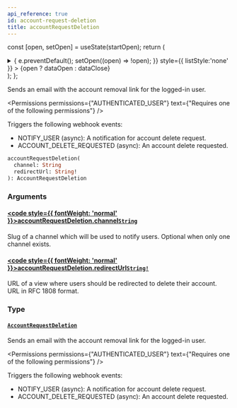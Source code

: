 ```yaml
---
api_reference: true
id: account-request-deletion
title: accountRequestDeletion
---
```






const [open, setOpen] = useState(startOpen);
return (
<details {...(open ? { open: true } : {})} className="details" style={{ border:'none', boxShadow:'none', background:'var(--ifm-background-color)' }}>
<summary
onClick={(e) => {
e.preventDefault();
setOpen((open) => !open);
}}
style={{ listStyle:'none' }} >
{open ? dataOpen : dataClose}
</summary>
{open && children}
</details>
);
};

Sends an email with the account removal link for the logged-in user.


<Permissions permissions={"AUTHENTICATED_USER"} text={"Requires one of the following permissions"} />


Triggers the following webhook events:

- NOTIFY_USER (async): A notification for account delete request.
- ACCOUNT_DELETE_REQUESTED (async): An account delete requested.

```graphql
accountRequestDeletion(
  channel: String
  redirectUrl: String!
): AccountRequestDeletion
```

### Arguments

#### [<code style={{ fontWeight: 'normal' }}>accountRequestDeletion.<b>channel</b></code>](#)<Bullet />[`String`](../../../api-reference/miscellaneous/scalars/string.mdx) <Badge class="badge badge--secondary" text="scalar"/> <Badge class="badge badge--secondary" text="miscellaneous"/>

Slug of a channel which will be used to notify users. Optional when only one channel exists.

#### [<code style={{ fontWeight: 'normal' }}>accountRequestDeletion.<b>redirectUrl</b></code>](#)<Bullet />[`String!`](../../../api-reference/miscellaneous/scalars/string.mdx) <Badge class="badge badge--secondary" text="non-null"/> <Badge class="badge badge--secondary" text="scalar"/> <Badge class="badge badge--secondary" text="miscellaneous"/>

URL of a view where users should be redirected to delete their account. URL in RFC 1808 format.

### Type

#### [`AccountRequestDeletion`](../../../api-reference/users/objects/account-request-deletion.mdx) <Badge class="badge badge--secondary" text="object"/> <Badge class="badge badge--secondary" text="users"/>

Sends an email with the account removal link for the logged-in user.


<Permissions permissions={"AUTHENTICATED_USER"} text={"Requires one of the following permissions"} />


Triggers the following webhook events:

- NOTIFY_USER (async): A notification for account delete request.
- ACCOUNT_DELETE_REQUESTED (async): An account delete requested.

